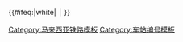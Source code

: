 {{#ifeq:{{{bgcolor|}}}|white|<span style="background-color:white; display:inline-block; text-align:center; line-height:18px; font-size:smaller; border-radius: 5px 5px 5px 5px; color:#{{rcr|KLRT|{{{1}}}}};">'''&nbsp;{{{1}}}{{{2}}}&nbsp;'''</span>|<span style="background-color:#{{rcr|KLRT|{{{1}}}}}; display:inline-block; text-align:center; line-height:18px; font-size:smaller; border-radius: 3px 3px 3px 3px; color:{{#ifeq:{{{1|}}}|PY|black|white}};">'''&nbsp;{{{1}}}{{{2}}}&nbsp;'''</span>}}<noinclude>
[[Category:马来西亚铁路模板]]
[[Category:车站编号模板]]
</noinclude>
